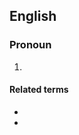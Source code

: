==English==

===Pronoun===
{{en-pron}}

# {{lb|en|nonstandard|or|dialectal}} {{alternative form of|yourself|lang=en}}

====Related terms====
* {{l|en|yer}}
* {{l|en|yerselves}}